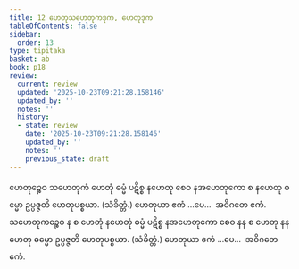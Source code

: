 ```yaml
---
title: 12 ဟေတုသဟေတုကဒုက, ဟေတုဒုက
tableOfContents: false
sidebar:
  order: 13
type: tipitaka
basket: ab
book: p18
review:
  current: review
  updated: '2025-10-23T09:21:28.158146'
  updated_by: ''
  notes: ''
  history:
  - state: review
    date: '2025-10-23T09:21:28.158146'
    updated_by: ''
    notes: ''
    previous_state: draft
---
```



<ReviewStatus review={frontmatter.review} showDetails={true} />

<HypothesisAnnotation frontmatter={frontmatter} />

<DynamicBreadcrumb />

<Division number="45" book="p18" e="ch" v="40" p="315">

<Paragraph number="102" book="p18">
ဟေတုဉ္စေဝ သဟေတုကံ ဟေတုံ ဓမ္မံ ပဋိစ္စ နဟေတု စေဝ နအဟေတုကော စ နဟေတု ဓမ္မော ဥပ္ပဇ္ဇတိ ဟေတုပစ္စယာ. (သံခိတ္တံ.) ဟေတုယာ ဧကံ …ပေ…  အဝိဂတေ ဧကံ.
</Paragraph>

<Paragraph number="103" book="p18">
သဟေတုကဉ္စေဝ န စ ဟေတုံ နဟေတုံ ဓမ္မံ ပဋိစ္စ နအဟေတုကော စေဝ နန စ ဟေတု နနဟေတု ဓမ္မော ဥပ္ပဇ္ဇတိ ဟေတုပစ္စယာ. (သံခိတ္တံ.) ဟေတုယာ ဧကံ …ပေ…  အဝိဂတေ ဧကံ.
</Paragraph>
</Division>